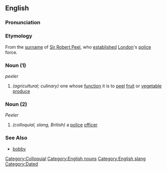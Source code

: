 ==English==

===Pronunciation===
{{substub}}

===Etymology===
From the [[surname]] of [[w:Robert Peel|Sir Robert Peel]], who [[establish]]ed [[London]]'s [[police]] force.

===Noun (1)===
''peeler''

# ''(agricultural; culinary)'' one whose [[function]] it is to [[peel]] [[fruit]] or [[vegetable]] [[produce]]

===Noun (2)===

''Peeler'' 

# ''(colloquial, slang, British)'' a [[police]] [[officer]]

===See Also===
* [[bobby]]

[[Category:Colloquial]]
[[Category:English nouns]]
[[Category:English slang]]
[[Category:Dated]]